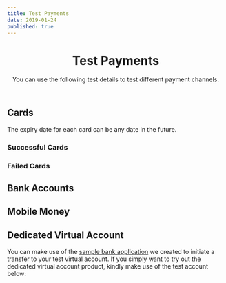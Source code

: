 ```yaml
---
title: Test Payments
date: 2019-01-24
published: true
---
```


<header>
    <h1>Test Payments</h1>
    <p>You can use the following test details to test different payment channels.</p>
</header>

## Cards

<Callout type="info" title="Card expiry date">
  The expiry date for each card can be any date in the future. 
</Callout>

### Successful Cards
<CardContainer>
  <TestCard title='No validation' subtitle='(reusable)' pan='408 408 408 408 408 1' cvv='408' />
  <TestCard title='PIN validation'  pan='5078 5078 5078 5078 12' cvv='081' pin="1111" />
  <TestCard title='PIN + OTP validation' pan='5060 6666 6666 6666 666' cvv='123' pin="1234" otp="123456" />
  <TestCard title='PIN + Phone + OTP validation' pan='5078 5078 5078 5078 04' cvv='884' pin="0000" otp="123456" />
  <TestCard title='Bank Auth Simulation' subtitle='(reusable)' pan='4084 0800 0000 0409' cvv='000' />
</CardContainer>

### Failed Cards
<CardContainer>
  <TestCard title='Declined' pan='4084 0800 0000 5408' cvv='001' />
  <TestCard title='Token Not Generated' pan='5078 5078 5078 5078 53 ' cvv='082' pin="0000" />
  <TestCard title='500 error' pan='5060 6600 0000 0064' cvv='606' />
  <TestCard title='Timeout error' pan='5060 6650 6066 5060 67' cvv='060' />
</CardContainer>


## Bank Accounts
<CardContainer>
  <TestAccount title='Zenith Bank' subtitle='(transaction)' pan='000 000 000 0' birthday='001' otp="123456" />
  <TestAccount title='First Bank of Nigeria' subtitle='(transfer)' pan='000 000 000 0' code='011' />
  <TestAccount title='Kuda Bank' pan='081 0000 000 0' pay_id='123456' />
</CardContainer>

## Mobile Money
<CardContainer>
  <TestMoMo title='No PIN/OTP' number='055 123 498 7' network='MTN'  />
</CardContainer>

## Dedicated Virtual Account
You can make use of the <a href="https://demobank.paystackintegrations.com/" target="_blank" rel="noopener noreferrer">sample bank application</a> we created to initiate a transfer to your test virtual account. If you simply want to try out the <Link to="/payments/dedicated-virtual-accounts">dedicated virtual account</Link> product, kindly make use of the test account below:
<CardContainer>
  <TestAccount title='Demo Bank' pan='123 000 164 4' pin='0000' />
</CardContainer>